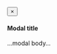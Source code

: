 

<script>
  // define div for tooltip
  var div = d3.select("body").append("div")
    .attr("class", "tooltip")
    .style("opacity", 0);

  d3.xml("`r params$svg`")
    .mimeType("image/svg+xml")
    .get(function(error, xml) {
      if (error) throw error;
      //document.body.appendChild(xml.documentElement);
      //d3.select("#scene").append(xml.documentElement)
      document.getElementById('scene').appendChild(xml.documentElement);

      // read csv
      // https://marinebon.github.io/cr-metrics/data/svg_elements.csv Failed to load resource: the server responded with a status of 404 (Not Found)
      d3.csv("./data/svg_elements.csv", function(error, data) {
        if (error) throw error;
        // console.log(data.columns);

        // filter by svg
        data = data.filter(function(row) {
          return row['svg'] == '`r params$svg`';
        })

        // iterate over rows of svg paths
        data.forEach(function(d) {
          // console.log(d);

          // color
          d3.selectAll(d.status_path)
            .style("fill", d.status_color);

          // link
          d3.selectAll(d.link_path)
            .attr("xlink:href", d.link)
            .attr("xlink:data-title", d.link_title)
            .attr("xlink:data-remote", "false")
            .attr("xlink:data-toggle", "modal")
            .attr("xlink:data-target", "#myModal")
            .on("mouseover", function(x) {
              div.transition()
                .duration(200)
                .style("opacity", .9);
              div.html(d.link_title + "<br/>"  + d.status_text)
                .style("left", (d3.event.pageX) + "px")
                .style("top", (d3.event.pageY - 28) + "px");
              })
            .on("mouseout", function(d) {
              div.transition()
              .duration(500)
              div.style("opacity", 0);
            });
        }); // end: data.forEach()
      }); // end: d3.csv()

  });
</script>

<!-- Modal -->
<div class="modal fade" id="myModal" tabindex="-1" role="dialog" aria-labelledby="myModalLabel">
  <div class="modal-dialog" role="document">
  <div class="modal-content">
  <div class="modal-header">
  <button type="button" class="close" data-dismiss="modal" aria-label="Close"><span aria-hidden="true">&times;</span></button>
  <h4 class="modal-title" id="myModalLabel">Modal title</h4>
  </div>
  <div class="modal-body">
  ...modal body...
  </div>
  </div>
  </div>
</div>

<script>
$('#myModal').on('show.bs.modal', function (e) {
  var link = $(e.relatedTarget);
  $(this).find(".modal-title").text(link.data("title"));
  $(this).find(".modal-body").html('<iframe frameborder="0" width="100%" height="850" src="URL">'.replace('URL',link.attr("href")))
})
</script>